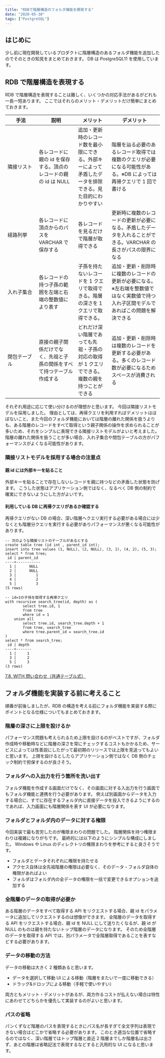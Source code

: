 ```yaml
---
title: "RDBで階層構造のフォルダ機能を開発する"
date: "2020-05-30"
tags: ["PostgreSQL"]
---
```


## はじめに

少し前に現在開発しているプロダクトに階層構造のあるフォルダ機能を追加したのでそのときの知見をまとめておきます。
DB は PostgreSQL11 を使用しています。

## RDB で階層構造を表現する

RDB で階層構造を表現することは難しく、いくつかの対応手法があるがどれも一長一短あります。
ここではそれらのメリット・デメリットだけ簡単にまとめておきます。

<div class="table-scroll">


| 手法                 | 説明                                                                   | メリット                                                                                                     | デメリット                                                                                                                            |
| -------------------- | ---------------------------------------------------------------------- | ------------------------------------------------------------------------------------------------------------ | ------------------------------------------------------------------------------------------------------------------------------------- |
| 隣接リスト           | 各レコードに親の id を保存する。頂点のレコードの親の id は NULL        | 追加・更新時のレコード数を最小限にできる。外部キーによって矛盾したデータを排除できる。見た目的にわかりやすい | 階層を辿る必要のあるレコード取得では複数のクエリが必要になる可能性がある。※DB によっては再帰クエリで 1 回で書ける                     |
| 経路列挙             | 各レコードに頂点からのパスを VARCHAR で保存する                        | 各レコードを見るだけで階層が取得できる                                                                       | 更新時に複数のレコードの更新が必要になる。矛盾したデータを入れることができる。VARCHAR の長さがパスの限界になる                        |
| 入れ子集合           | 各レコードの持つ子孫の範囲を左端と右端の整数値により表す               | 子孫を持たないレコードを 1 クエリで取得できる。階層の深さを 1 クエリで取得できる。                           | 追加・更新・削除時に複数のレコードの更新が必要になる。※左右端を整数値ではなく実数値で持つ入れ子区間モデルであればこの問題を解決できる |
| 閉包テーブル　　　　 | 直接の親子関係だけでなく、先祖と子孫の関係をすべて持つテーブル作成する | どれだけ深い階層であっても先祖・子孫の対応の取得が 1 クエリでできる。複数の親を持つことができる              | 追加・更新・削除時は複数のレコードを更新する必要がある。多くのレコード数が必要になるためスペースが消費される                          |

</div>


それぞれ用途に応じて使い分けるのが理想かと思います。
今回は隣接リストモデルを採用しました。
理由としては、再帰クエリを利用すればデメリットはほぼないこと、また今回のフォルダ機能においては階層の離れた関係を扱うよりも、ある階層のレコードをすべて取得という親子関係の操作を求められることが多いため、それをシンプルに表現できる隣接リストモデルがよいと考えました。
階層の離れた関係を扱うことが多い場合、入れ子集合や閉包テーブルの方がパフォーマンスがよくなる可能性があります。

### 隣接リストモデルを採用する場合の注意点

#### 親 id には外部キーを貼ること

外部キーを貼ることで存在しないレコードを親に持つなどの矛盾した状態を防げます。
こうした状態はアプリケーション側ではなく、なるべく DB 側の制約で確実にできないようにした方がよいです。

#### 利用している DB に再帰クエリがあるか確認する

再帰クエリがない DB の場合、深い階層へクエリ実行する必要がある場合には少なくとも階層分クエリを実行する必要がありパフォーマンスが悪くなる可能性があります。

```sql:title=再帰クエリの例
-- 次のような隣接リストのテーブルがあるとする
create table tree (id int , parent_id int);
insert into tree values (1, NULL), (2, NULL), (3, 1), (4, 2), (5, 3);
select * from tree;
 id | parent_id
----+-----------
  1 |      NULL
  2 |      NULL
  3 |         1
  4 |         2
  5 |         3
(5 rows)

-- id=1の子孫を取得する再帰クエリ
with recursive search_tree(id, depth) as (
        select tree.id, 1
        from tree
        where id = 1
    union all
        select tree.id, search_tree.depth + 1
        from tree, search_tree
        where tree.parent_id = search_tree.id
)
select * from search_tree;
 id | depth
----+-------
  1 |     1
  3 |     2
  5 |     3
(3 rows)
```

[7.8. WITH 問い合わせ（共通テーブル式）](https://www.postgresql.jp/document/11/html/queries-with.html)

## フォルダ機能を実装する前に考えること

順番が前後しましたが、RDB の構造を考える前にフォルダ機能を実装する際にポイントとなる仕様についてもまとめておきます。

### 階層の深さに上限を設けるか

パフォーマンス問題も考えられるため上限を設けるのがベストですが、フォルダ作成時や移動時などに階層の深さを常にチェックするコストもかかるため、サービスによっては性善説にしたがって最初期のリリースでは上限を見送ってもよいと思います。
上限を設けるとしたらアプリケーション側ではなく DB 側のチェック制約で担保するのが良さそう。

### フォルダへの入出力を行う箇所を洗い出す

フォルダ機能を作成する画面だけでなく、その画面に対する入出力を行う画面でもフォルダ機能と連携を行う必要があります。
例えば別画面からデータを入力する場合に、すでに存在するフォルダ内に直接データを投入できるようにするのであれば、入力画面にも階層関係を表す UI が必要になります。

### フォルダとフォルダ内のデータに対する権限

今回実装で最も苦労したのが権限まわりの問題でした。
階層関係を持つ権限まわりは複雑になりがちです。
最終的には以下のようにシンプルな構成にしました。
Windows や Linux のディレクトリの権限まわりを参考にすると良さそうです。

- フォルダとデータそれぞれに権限を持たせる
- アクセス自体は全先祖階層の権限は必要なく、そのデータ・フォルダ自体の権限があればよい
- フォルダはフォルダ内の全データの権限を一括で変更できるオプションを追加する

### 全階層のデータの取得が必要か

ある階層のデータをすべて取得する API をリクエストする場合、親 id をパラメータに追加してリクエストするのは想像ができます。
全階層のデータを取得する API をリクエストする場合、親 id を NULL にして送りたくなるが、親 id が NULL のものは親を持たないトップ階層のデータになります。
そのため全階層のデータを取得する API では、別パラメータで全階層取得であることを表すなどする必要があります。

### データの移動の方法

データの移動は大きく 2 種類あると思います。

- データを選択して移動 UI による移動（階層をまたいで一度に移動できる）
- ドラッグ&ドロップによる移動（手軽で使いやすい）

両方ともメリット・デメリットがあるが、両方作るコストが払えない場合は特性にあわせてどちらかを優先して実装するのがよいと思います。

### パスの省略

パンくずなど階層のパスを表現するときにパス名が長すぎて全文字列は表現できない場合はどこかで省略する必要があります。
このとき適当な位置で省略するのではなく、深い階層ではトップ階層と直近 2 階層までしか階層名は出さず、あとの階層は省略記法で表現するなどすると汎用的な UI になると思います。
